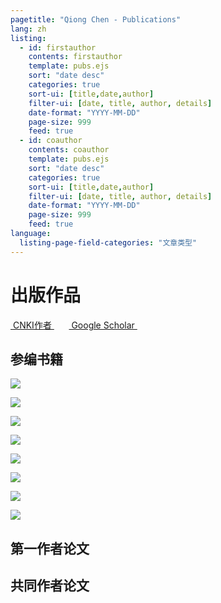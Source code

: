 ```yaml
---
pagetitle: "Qiong Chen - Publications"
lang: zh
listing:
  - id: firstauthor
    contents: firstauthor
    template: pubs.ejs
    sort: "date desc"
    categories: true
    sort-ui: [title,date,author]
    filter-ui: [date, title, author, details]
    date-format: "YYYY-MM-DD"
    page-size: 999
    feed: true
  - id: coauthor
    contents: coauthor
    template: pubs.ejs
    sort: "date desc"
    categories: true
    sort-ui: [title,date,author]
    filter-ui: [date, title, author, details]
    date-format: "YYYY-MM-DD"
    page-size: 999
    feed: true
language:
  listing-page-field-categories: "文章类型"
---
```


# 出版作品
[&nbsp;CNKI作者&nbsp;](https://kns.cnki.net/kcms/detail/knetsearch.aspx?sfield=au&skey=陈琼&code=000033286925&v=L99VyCTXNqM33Iuyy_4c1O5o_4zvwh6EMZ8EGPBPbRz3L2FSij4Nu8tOzs8xmWMq){.badge .badge-large}
 &nbsp;&nbsp;&nbsp;&nbsp;    [&nbsp;Google Scholar&nbsp;](https://scholar.google.com/citations?user=KKgW5AwAAAAJ&hl=zh-CN){.badge .badge-large}

## 参编书籍
::: {layout-ncol=4}

![](cover/2020.jpg)

![](cover/2019.jpg)

![](cover/2018.jpg)

![](cover/2017.jpg)

![](cover/2016.jpg)

![](cover/2015.jpg)

![](cover/2014.jpg)

![](cover/2013.jpg)

:::


## 第一作者论文

::: {#firstauthor}
:::


## 共同作者论文

::: {#coauthor}
:::
